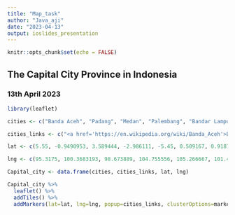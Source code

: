 ---
title: "Map_task"
author: "Java_aji"
date: "2023-04-13"
output: ioslides_presentation
---

```{r setup, include=FALSE}
knitr::opts_chunk$set(echo = FALSE)
```

## The Capital City Province in Indonesia
### 13th April 2023

```{r, echo=FALSE, warning=FALSE}
library(leaflet)

cities <- c("Banda Aceh", "Padang", "Medan", "Palembang", "Bandar Lampung", "Pekanbaru", "Tanjung Pinang", "Jambi", "Pangkal Pinang", "Bengkulu", "Jakarta", "Serang", "Bandung", "Semarang", "Surabaya", "Yogyakarta", "Denpasar", "Mataram", "Kupang", "Pontianak", "Banjarmasin", "Palangkaraya", "Samarinda", "Tanjung Selor", "Mamuju", "Kendari", "Makassar", "Palu", "Manado", "Gorontalo", "Ambon", "Sofifi", "Jayapura", "Manokwari")

cities_links <- c("<a href='https://en.wikipedia.org/wiki/Banda_Aceh'>Banda Aceh</a>", "<a href='https://en.wikipedia.org/wiki/Padang'>Padang</a>", "<a href='https://en.wikipedia.org/wiki/Medan'>Medan</a>", "<a href='https://en.wikipedia.org/wiki/Palembang'>Palembang</a>", "<a href='https://en.wikipedia.org/wiki/Bandar_Lampung'>Bandar Lampung</a>", "<a href='https://en.wikipedia.org/wiki/Pekanbaru'>Pekanbaru</a>", "<a href='https://en.wikipedia.org/wiki/Tanjung_Pinang'>Tanjung Pinang</a>", "<a href='https://en.wikipedia.org/wiki/Jambi'>Jambi</a>", "<a href='https://en.wikipedia.org/wiki/Pangkal_Pinang'>Pangkal Pinang</a>", "<a href='https://en.wikipedia.org/wiki/Bengkulu'>Bengkulu</a>", "<a href='https://en.wikipedia.org/wiki/Jakarta'>Jakarta</a>", "<a href='https://en.wikipedia.org/wiki/Serang'>Serang</a>", "<a href='https://en.wikipedia.org/wiki/Bandung'>Bandung</a>", "<a href='https://en.wikipedia.org/wiki/Semarang'>Semarang</a>", "<a href='https://en.wikipedia.org/wiki/Surabaya'>Surabaya</a>", "<a href='https://en.wikipedia.org/wiki/Yogyakarta'>Yogyakarta</a>", "<a href='https://en.wikipedia.org/wiki/Denpasar'>Denpasar</a>", "<a href='https://en.wikipedia.org/wiki/Mataram_(city)'>Mataram</a>", "<a href='https://en.wikipedia.org/wiki/Kupang'>Kupang</a>", "<a href='https://en.wikipedia.org/wiki/Pontianak'>Pontianak</a>", "<a href='https://en.wikipedia.org/wiki/Banjarmasin'>Banjarmasin</a>", "<a href='https://en.wikipedia.org/wiki/Palangkaraya'>Palangkaraya</a>", "<a href='https://en.wikipedia.org/wiki/Samarinda'>Samarinda</a>", "<a href='https://en.wikipedia.org/wiki/Tanjung_Selor'>Tanjung Selor</a>", "<a href='https://en.wikipedia.org/wiki/Mamuju_(city)'>Mamuju</a>", "<a href='https://en.wikipedia.org/wiki/Kendari'>Kendari</a>", "<a href='https://en.wikipedia.org/wiki/Makassar'>Makassar</a>", "<a href='https://en.wikipedia.org/wiki/Palu'>Palu</a>", "<a href='https://en.wikipedia.org/wiki/Manado'>Manado</a>", "<a href='https://en.wikipedia.org/wiki/Gorontalo'>Gorontalo</a>", "<a href='https://en.wikipedia.org/wiki/Ambon'>Ambon</a>", "<a href='https://en.wikipedia.org/wiki/Sofifi'>Sofifi</a>", "<a href='https://en.wikipedia.org/wiki/Jayapura'>Jayapura</a>", "<a href='https://en.wikipedia.org/wiki/Manokwari'>Manokwari</a>")

lat <- c(5.55, -0.9490953, 3.589444, -2.986111, -5.45, 0.509167, 0.918773, -1.6285961, -2.133333, -3.791724, -6.175, -6.12, -6.912, -6.966667, -7.245833, -7.801389, -8.65, -8.583333, -10.1776661, -0.0352232, -3.32, -2.207973, -0.5013804, 2.85, -2.683333, -3.9907, -5.16186, -0.900497, 1.493056, 0.5376351, -3.7, 0.724444, -2.533, -0.8641993)

lng <- c(95.3175, 100.3683193, 98.673889, 104.755556, 105.266667, 101.445278, 104.455415, 103.60598, 106.116667, 102.226312, 106.8275, 106.150278, 107.609, 110.416667, 112.737778, 110.364444, 115.216667, 116.116667, 123.6043846, 109.3113372, 114.5925, 113.915623, 117.137759, 117.383333, 118.9, 122.5086, 119.436164, 119.877886, 124.841261, 123.0629149, 128.166667, 127.580556, 140.717, 134.046197)

Capital_city <- data.frame(cities, cities_links, lat, lng)

Capital_city %>%
  leaflet() %>%
  addTiles() %>%
  addMarkers(lat=lat, lng=lng, popup=cities_links, clusterOptions=markerClusterOptions)

```